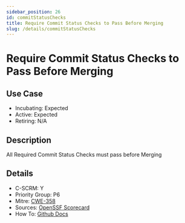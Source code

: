 ```yaml
---
sidebar_position: 26
id: commitStatusChecks
title: Require Commit Status Checks to Pass Before Merging
slug: /details/commitStatusChecks
---
```


# Require Commit Status Checks to Pass Before Merging

## Use Case

- Incubating: Expected
- Active: Expected
- Retiring: N/A

## Description

All Required Commit Status Checks must pass before Merging

## Details

- C-SCRM: Y
- Priority Group: P6
- Mitre: [CWE-358](https://cwe.mitre.org/data/definitions/358.html)
- Sources: [OpenSSF Scorecard](https://github.com/ossf/scorecard/blob/main/docs/checks.md#branch-protection)
- How To: [Github Docs](https://docs.github.com/en/repositories/configuring-branches-and-merges-in-your-repository/managing-protected-branches/about-protected-branches#require-status-checks-before-merging)

